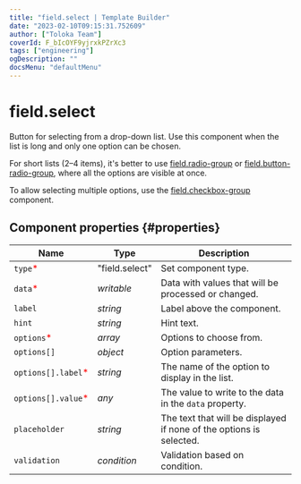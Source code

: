 ```yaml
---
title: "field.select | Template Builder"
date: "2023-02-10T09:15:31.752609"
author: ["Toloka Team"]
coverId: F_bIcOYF9yjrxkPZrXc3
tags: ["engineering"]
ogDescription: ""
docsMenu: "defaultMenu"
---
```


# field.select

Button for selecting from a drop-down list. Use this component when the list is long and only one option can be chosen.

For short lists (2–4 items), it's better to use [field.radio-group](/docs-new/template-builder/reference/field.radio-group) or [field.button-radio-group](/docs-new/template-builder/reference/field.button-radio-group), where all the options are visible at once.

To allow selecting multiple options, use the [field.checkbox-group](/docs-new/template-builder/reference/field.checkbox-group) component.

## Component properties {#properties}

**Name** | **Type** | **Description**
----- | ----- | -----
`type`<span style="color: red">\*</span> | "field.select" | Set component type.
`data`<span style="color: red">\*</span> | _writable_ | Data with values that will be processed or changed.
`label` | _string_ | Label above the component.
`hint` | _string_ | Hint text.
`options`<span style="color: red">\*</span> | _array_ | Options to choose from.
`options[]` | _object_ | Option parameters.
`options[].label`<span style="color: red">\*</span> | _string_ | The name of the option to display in the list.
`options[].value`<span style="color: red">\*</span> | _any_ | The value to write to the data in the `data` property.
`placeholder` | _string_ | The text that will be displayed if none of the options is selected.
`validation` | _condition_ | Validation based on condition.
